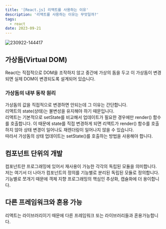 ```yaml
---
title: '[React.js] 리액트를 사용하는 이유'
description: '리액트를 사용하는 이유는 무엇일까?'
tags:
  - react
date: 2023-09-21
---
```


![230922-144417](/posts/1-because-react/230922-144417.png)

## 가상돔(Virtual DOM)
React는 직접적으로 DOM을 조작하지 않고 중간에 가상의 돔을 두고 이 가상돔이 변경되면 실제 DOM이 변경되도록 설계되어 있습니다. <br/>

### 가상돔의 내부 동작 원리
가상돔의 값을 직접적으로 변경하면 안되는데 그 이유는 간단합니다. <br/>
리액트의 state(상태)는 불변성을 유지해야 하기 때문입니다. <br/>
리액트는 기본적으로 setState를 비교해서 업데이트가 필요한 경우에만 render() 함수를 호출합니다.
이 때문에 state를 직접 변경하게 되면 리액트가 render() 함수를 호출하지 않아 상태 변경이 일어나도 재렌더링이 일어나지 않을 수 있습니다. <br/>
따라서 가상돔의 상태 업데이트는 setState()를 호출하는 방법을 사용해야 합니다.

## 컴포넌트 단위의 개발
컴포넌트란 프로그래밍에 있어서 재사용이 가능한 각각의 독립된 모듈을 의미합니다. <br/>
저는 여기서 더 나아가 컴포넌트의 정의를 기능별로 분리된 독립된 모듈로 정의합니다. <br/>
기능별로 쪼개기 때문에 객체 지향 프로그래밍의 핵심인 추상화, 캡슐화에 더 용이합니다.

## 다른 프레임워크와 혼용 가능
리액트는 라이브러리이기 때문에 다른 프레임워크 또는 라이브러리들과 혼용가능합니다.